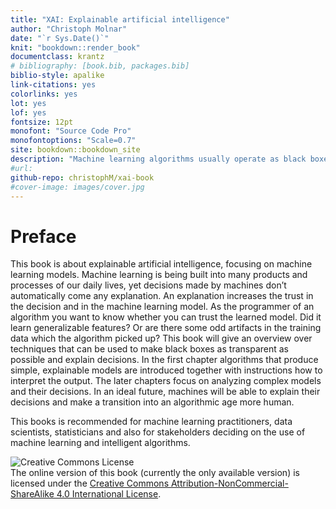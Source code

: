```yaml
---
title: "XAI: Explainable artificial intelligence"
author: "Christoph Molnar"
date: "`r Sys.Date()`"
knit: "bookdown::render_book"
documentclass: krantz
# bibliography: [book.bib, packages.bib]
biblio-style: apalike
link-citations: yes
colorlinks: yes
lot: yes
lof: yes
fontsize: 12pt
monofont: "Source Code Pro"
monofontoptions: "Scale=0.7"
site: bookdown::bookdown_site
description: "Machine learning algorithms usually operate as black boxes and it is unclear how they derived a certain decision. This book is a guide for practitioners on how to make machine learning decisons more explainable."
#url:
github-repo: christophM/xai-book
#cover-image: images/cover.jpg
---
```



# Preface {-}

This book is about explainable artificial intelligence, focusing on machine learning models. Machine learning is being built into many products and processes of our daily lives, yet decisions made by machines don't automatically come any explanation. An explanation increases the trust in the decision and in the machine learning model. As the programmer of an algorithm you want to know whether you can trust the learned model. Did it learn generalizable features? Or are there some odd artifacts in the training data which the algorithm picked up? This book will give an overview over techniques that can be used to make black boxes as transparent as possible and explain decisions. In the first chapter algorithms that produce simple, explainable models are introduced together with instructions how to interpret the output. The later chapters focus on analyzing complex models and their decisions.
In an ideal future, machines will be able to explain their decisions and make a transition into an algorithmic age more human.  

 This books is recommended for machine learning practitioners, data scientists, statisticians and also for stakeholders deciding on the use of machine learning and intelligent algorithms.


 ![Creative Commons License](images/by-nc-sa.png)  
The online version of this book (currently the only available version) is licensed under the [Creative Commons Attribution-NonCommercial-ShareAlike 4.0 International License](http://creativecommons.org/licenses/by-nc-sa/4.0/).

